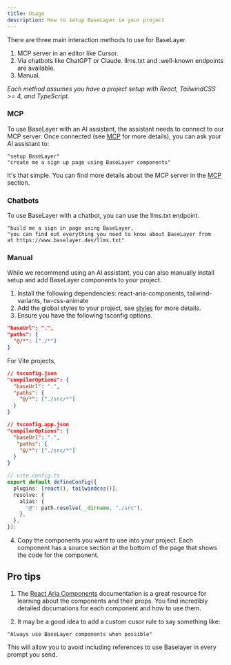 ```yaml
---
title: Usage
description: How to setup BaseLayer in your project
---
```


There are three main interaction methods to use for BaseLayer.

1. MCP server in an editor like Cursor.
2. Via chatbots like ChatGPT or Claude. llms.txt and .well-known endpoints are available.
3. Manual.

*Each method assumes you have a project setup with React, TailwindCSS >= 4, and TypeScript.*

### MCP

To use BaseLayer with an AI assistant, the assistant needs to connect to our MCP server. Once connected (see [MCP](./mcp) for more details), you can ask your AI assistant to:

```
"setup BaseLayer"
"create me a sign up page using BaseLayer components"
```

It's that simple. You can find more details about the MCP server in the [MCP](./mcp) section.

### Chatbots

To use BaseLayer with a chatbot, you can use the llms.txt endpoint.

```
"build me a sign in page using BaseLayer,
"you can find out everything you need to know about BaseLayer from
at https://www.baselayer.dev/llms.txt"
```

### Manual

While we recommend using an AI assistant, you can also manually install setup and add BaseLayer components to your project.

1. Install the following dependencies: react-aria-components, tailwind-variants, tw-css-animate
2. Add the global styles to your project, see [styles](./styles) for more details.
3. Ensure you have the following tsconfig options.

```json
"baseUrl": ".",
"paths": {
  "@/*": ["./*"]
}
```

For Vite projects,

```json
// tsconfig.json
"compilerOptions": {
  "baseUrl": ".",
  "paths": {
    "@/*": ["./src/*"]
  }
}
```

```json
// tsconfig.app.json
"compilerOptions": {
  "baseUrl": ".",
   "paths": {
    "@/*": ["./src/*"]
  }
}
```

```ts
// vite.config.ts
export default defineConfig({
  plugins: [react(), tailwindcss()],
  resolve: {
    alias: {
      "@": path.resolve(__dirname, "./src"),
    },
  },
});
```

4. Copy the components you want to use into your project. Each component has a source section at the bottom of the page that shows the code for the component.

## Pro tips

1. The [React Aria Components](https://react-spectrum.adobe.com/react-aria/getting-started.html) documentation is a great resource for learning about the components and their props. You find incredibly detailed documations for each component and how to use them.

2. It may be a good idea to add a custom cusor rule to say something like:

```
"Always use BaseLayer components when possible"
```

This will allow you to avoid including references to use Baselayer in every prompt you send.
